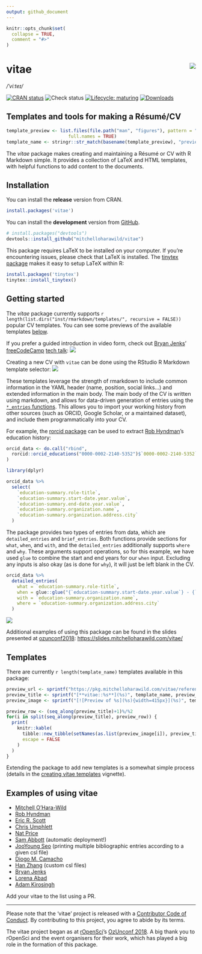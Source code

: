 ```yaml
---
output: github_document
---
```


<!-- README.md is generated from README.Rmd. Please edit that file -->

```r
knitr::opts_chunk$set(
  collapse = TRUE,
  comment = "#>"
)
```

# vitae <img src="man/figures/logo.png" align="right" />
*/ˈviːteɪ/*

[![CRAN status](https://www.r-pkg.org/badges/version/vitae)](https://cran.r-project.org/package=vitae)
![Check status](https://github.com/mitchelloharawild/vitae/workflows/R-CMD-check/badge.svg)
[![Lifecycle: maturing](https://img.shields.io/badge/lifecycle-maturing-blue.svg)](https://lifecycle.r-lib.org/articles/stages.html#maturing)
[![Downloads](https://cranlogs.r-pkg.org/badges/vitae)](https://cran.r-project.org/package=vitae)

## Templates and tools for making a Résumé/CV

```r
template_preview <- list.files(file.path("man", "figures"), pattern = "^preview", 
                       full.names = TRUE)
template_name <- stringr::str_match(basename(template_preview), "preview-(.+?)\\.png")[,2]
```
The *vitae* package makes creating and maintaining a Résumé or CV with R Markdown simple. It provides a collection of LaTeX and HTML templates, with helpful functions to add content to the documents. 

## Installation

You can install the **release** version from CRAN.

```r
install.packages('vitae')
```

You can install the **development** version from
[GitHub](https://github.com/mitchelloharawild/vitae).

```r
# install.packages("devtools")
devtools::install_github("mitchelloharawild/vitae")
```

This package requires LaTeX to be installed on your computer. If you're encountering issues, please check that LaTeX is installed. The [tinytex package](https://github.com/yihui/tinytex) makes it easy to setup LaTeX within R:

```r
install.packages('tinytex')
tinytex::install_tinytex()
```

## Getting started

The *vitae* package currently supports `r length(list.dirs("inst/rmarkdown/templates/", recursive = FALSE))` popular CV templates. You can see some previews of the available templates [below](#templates).

If you prefer a guided introduction in video form, check out [Bryan Jenks](https://github.com/tallguyjenks)' [freeCodeCamp](https://github.com/freeCodeCamp/freeCodeCamp) [tech talk](https://youtu.be/cMlRAiQUdD8):
[![](man/figures/freecodecamp.jpg)](https://youtu.be/cMlRAiQUdD8)

Creating a new CV with `vitae` can be done using the RStudio R Markdown template selector:
![](man/figures/template_gui.png)

These templates leverage the strength of rmarkdown to include common information in the YAML header (name, position, social links...) and extended information in the main body. The main body of the CV is written using markdown, and allows for data-driven generation of entries using the [`*_entries` functions](https://pkg.mitchelloharawild.com/vitae/reference/cventries.html). This allows you to import your working history from other sources (such as ORCID, Google Scholar, or a maintained dataset), and include them programmatically into your CV.

For example, the [rorcid package](https://github.com/ropensci/rorcid) can be used to extract [Rob Hyndman](https://orcid.org/0000-0002-2140-5352)'s education history:

```r
orcid_data <- do.call("rbind",
  rorcid::orcid_educations("0000-0002-2140-5352")$`0000-0002-2140-5352`$`affiliation-group`$summaries
)
```

```r
library(dplyr)

orcid_data %>% 
  select(
    `education-summary.role-title`, 
    `education-summary.start-date.year.value`,
    `education-summary.end-date.year.value`,
    `education-summary.organization.name`,
    `education-summary.organization.address.city`
  )
```

The package provides two types of entries from data, which are `detailed_entries` and `brief_entries`. Both functions provide sections for `what`, `when`, and `with`, and the `detailed_entries` additionally supports `where` and `why`. These arguments support operations, so for this example, we have used `glue` to combine the start and end years for our `when` input. Excluding any inputs is also okay (as is done for `why`), it will just be left blank in the CV.

```r
orcid_data %>%
  detailed_entries(
    what = `education-summary.role-title`,
    when = glue::glue("{`education-summary.start-date.year.value`} - {`education-summary.end-date.year.value`}"),
    with = `education-summary.organization.name`,
    where = `education-summary.organization.address.city`
  )
```

![](man/figures/education.png)

Additional examples of using this package can be found in the slides presented at [ozunconf2018](https://ozunconf18.ropensci.org/): [https://slides.mitchelloharawild.com/vitae/](https://slides.mitchelloharawild.com/vitae/)

## Templates

There are currently `r length(template_name)` templates available in this package:

```r
preview_url <- sprintf("https://pkg.mitchelloharawild.com/vitae/reference/%s.html", template_name)
preview_title <- sprintf("[**vitae::%s**](%s)", template_name, preview_url)
preview_image <- sprintf("[![Preview of %s](%s){width=415px}](%s)", template_name, template_preview, preview_url)

preview_row <- (seq_along(preview_title)+1)%/%2
for(i in split(seq_along(preview_title), preview_row)) {
  print(
    knitr::kable(
      tibble::new_tibble(setNames(as.list(preview_image[i]), preview_title[i]), nrow = 1),
      escape = FALSE
    )
  )
}
```
Extending the package to add new templates is a somewhat simple process (details in the [creating vitae templates](https://pkg.mitchelloharawild.com/vitae/articles/extending.html) vignette).

## Examples of using vitae

- [Mitchell O'Hara-Wild](https://github.com/mitchelloharawild/CV)
- [Rob Hyndman](https://github.com/robjhyndman/CV)
- [Eric R. Scott](https://github.com/Aariq/curriculum-vitae)
- [Chris Umphlett](http://chrisumphlett.com/posts/vitae-package/)
- [Nat Price](https://github.com/natbprice/cv)
- [Sam Abbott](https://github.com/seabbs/cv) (automatic deployment!)
- [JooYoung Seo](https://github.com/jooyoungseo/jy_CV) (printing multiple bibliographic entries according to a given csl file)
- [Diogo M. Camacho](https://github.com/diogocamacho/CV)
- [Han Zhang](https://github.com/HanZhang-psych/CV) (custom csl files)
- [Bryan Jenks](https://github.com/tallguyjenks/CV)
- [Lorena Abad](https://github.com/loreabad6/R-CV)
- [Adam Kirosingh](https://github.com/akirosingh/CV)

Add your vitae to the list using a PR.

---

Please note that the 'vitae' project is released with a [Contributor Code of Conduct](https://github.com/mitchelloharawild/vitae/blob/master/.github/CODE_OF_CONDUCT.md). By contributing to this project, you agree to abide by its terms.

The vitae project began as at [rOpenSci](https://ropensci.org/)'s [OzUnconf 2018](https://ozunconf18.ropensci.org/). A big thank you to rOpenSci and the event organisers for their work, which has played a big role in the formation of this package.
